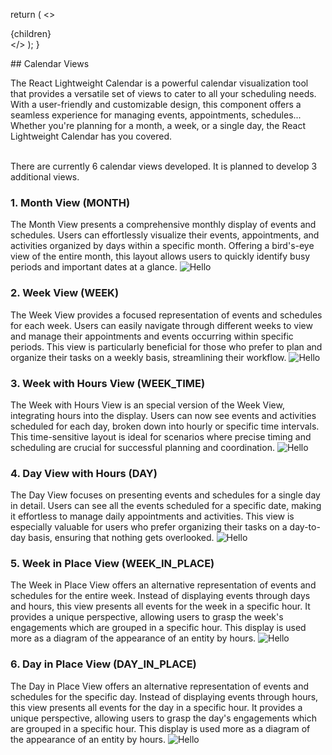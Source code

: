 
  return (
    <>
      <Meta
        description="React Calendar Views"
        keywords="React Calendar, React Event Calendar, React Timeline Calendar, React Google Calendar"
        title="Views"
      />
      <div>
        {children}
      </div>
    </>
  );
}

<wrapper>
  ## Calendar Views 

  The React Lightweight Calendar is a powerful calendar visualization tool that provides a versatile set of views to
  cater to all your scheduling needs. With a user-friendly and customizable design, this component offers a seamless 
  experience for managing events, appointments, schedules... Whether you're planning for a month, a week, or a single
  day, the React Lightweight Calendar has you covered.

  <br />
  <Callout type="info" emoji="ℹ️">
    There are currently 6 calendar views developed. It is planned to develop 3 additional views.
  </Callout>
  <br />

  ### 1. Month View (MONTH)
  The Month View presents a comprehensive monthly display of events and schedules. Users can effortlessly visualize their events, appointments, and activities organized by days within a specific month. Offering a bird's-eye view of the entire month, this layout allows users to quickly identify busy periods and important dates at a glance.
  ![Hello](../assets/images/month-doc.png)

  ### 2. Week View (WEEK)
  The Week View provides a focused representation of events and schedules for each week. Users can easily navigate through different weeks to view and manage their appointments and events occurring within specific periods. This view is particularly beneficial for those who prefer to plan and organize their tasks on a weekly basis, streamlining their workflow.
  ![Hello](../assets/images/week-doc.png)

  ### 3. Week with Hours View (WEEK_TIME)
  The Week with Hours View is an special version of the Week View, integrating hours into the display. Users can now see events and activities scheduled for each day, broken down into hourly or specific time intervals. This time-sensitive layout is ideal for scenarios where precise timing and scheduling are crucial for successful planning and coordination.
  ![Hello](../assets/images/week-time-doc.png)

  ### 4. Day View with Hours (DAY)
  The Day View focuses on presenting events and schedules for a single day in detail. Users can see all the events scheduled for a specific date, making it effortless to manage daily appointments and activities. This view is especially valuable for users who prefer organizing their tasks on a day-to-day basis, ensuring that nothing gets overlooked.
  ![Hello](../assets/images/day-doc.png)

  ### 5. Week in Place View (WEEK_IN_PLACE)
  The Week in Place View offers an alternative representation of events and schedules for the entire week.
  Instead of displaying events through days and hours, this view presents all events for the week in a specific hour.
  It provides a unique perspective, allowing users to grasp the week's engagements which are grouped in a specific hour.
  This display is used more as a diagram of the appearance of an entity by hours.
  ![Hello](../assets/images/week-in-place-doc.png)

  ### 6. Day in Place View (DAY_IN_PLACE)
  The Day in Place View offers an alternative representation of events and schedules for the specific day.
  Instead of displaying events through hours, this view presents all events for the day in a specific hour.
  It provides a unique perspective, allowing users to grasp the day's engagements which are grouped in a specific hour.
  This display is used more as a diagram of the appearance of an entity by hours.
  ![Hello](../assets/images/day-in-place-doc.png)
</wrapper>